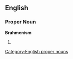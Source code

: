==English==

===Proper Noun===
'''Brahmenism'''
# {{obsolete}} {{alternative spelling of|Brahmanism}}

[[Category:English proper nouns]]